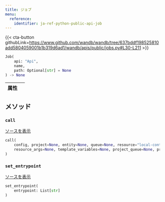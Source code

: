 ```yaml
---
title: ジョブ
menu:
  reference:
    identifier: ja-ref-python-public-api-job
---
```


{{< cta-button githubLink=https://www.github.com/wandb/wandb/tree/637bddf198525810add5804059001b1b319d6ad1/wandb/apis/public/jobs.py#L30-L211 >}}

```python
Job(
    api: "Api",
    name,
    path: Optional[str] = None
) -> None
```

| 属性 |  |
| :--- | :--- |

## メソッド

### `call`

[ソースを表示](https://www.github.com/wandb/wandb/tree/637bddf198525810add5804059001b1b319d6ad1/wandb/apis/public/jobs.py#L167-L211)

```python
call(
    config, project=None, entity=None, queue=None, resource="local-container",
    resource_args=None, template_variables=None, project_queue=None, priority=None
)
```

### `set_entrypoint`

[ソースを表示](https://www.github.com/wandb/wandb/tree/637bddf198525810add5804059001b1b319d6ad1/wandb/apis/public/jobs.py#L164-L165)

```python
set_entrypoint(
    entrypoint: List[str]
)
```